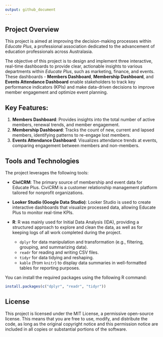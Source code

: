 ```yaml
---
output: github_document
---
```


<!-- README.md is generated from README.Rmd. Please edit that file -->

## Project Overview

This project is aimed at improving the decision-making processes within *Educate Plus*, a professional association dedicated to the advancement of education professionals across Australasia. 

The objective of this project is to design and implement three interactive, real-time dashboards to provide clear, actionable insights to various departments within *Educate Plus*, such as marketing, finance, and events. These dashboards - **Members Dashboard**, **Membership Dashboard**, and **Events Attendance Dashboard** enable stakeholders to track key performance indicators (KPIs) and make data-driven decisions to improve member engagement and optimize event planning.

## Key Features:

1. **Members Dashboard**: Provides insights into the total number of active members, renewal trends, and member engagement.
2. **Membership Dashboard**: Tracks the count of new, current and lapsed members, identifying patterns to re-engage lost members.
3. **Events Attendance Dashboard**: Visualizes attendance trends at events, comparing engagement between members and non-members.

## Tools and Technologies

The project leverages the following tools:

- **CiviCRM**: The primary source of membership and event data for Educate Plus. CiviCRM is a customer relationship management platform tailored for nonprofit organizations.
  
- **Looker Studio (Google Data Studio)**: Looker Studio is used to create interactive dashboards that visualize processed data, allowing Educate Plus to monitor real-time KPIs.

- **R**: R was mainly used for Initial Data Analysis (IDA), providing a structured approach to explore and clean the data, as well as for keeping logs of all work completed during the project. 
    - `dplyr` for data manipulation and transformation (e.g., filtering, grouping, and summarizing data).
    - `readr` for reading and writing CSV files.
    - `tidyr` for data tidying and reshaping.
    - `kable` (from `knitr`) to display data summaries in well-formatted tables for reporting purposes.
  
You can install the required packages using the following R command:
  
```r
install.packages(c("dplyr", "readr", "tidyr"))
```

## License 

This project is licensed under the MIT License, a permissive open-source license. This means that you are free to use, modify, and distribute the code, as long as the original copyright notice and this permission notice are included in all copies or substantial portions of the software.
